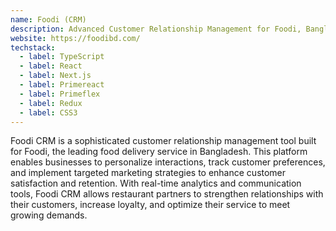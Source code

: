 ```yaml
---
name: Foodi (CRM)
description: Advanced Customer Relationship Management for Foodi, Bangladesh’s Leading Food Delivery Service.
website: https://foodibd.com/
techstack:
  - label: TypeScript
  - label: React
  - label: Next.js
  - label: Primereact
  - label: Primeflex
  - label: Redux
  - label: CSS3
---
```


Foodi CRM is a sophisticated customer relationship management tool built for Foodi, the leading food delivery service in Bangladesh. This platform enables businesses to personalize interactions, track customer preferences, and implement targeted marketing strategies to enhance customer satisfaction and retention. With real-time analytics and communication tools, Foodi CRM allows restaurant partners to strengthen relationships with their customers, increase loyalty, and optimize their service to meet growing demands.
